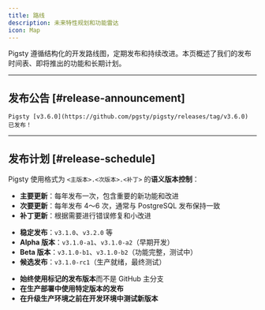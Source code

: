 ```yaml
---
title: 路线
description: 未来特性规划和功能雷达
icon: Map
---
```


Pigsty 遵循结构化的开发路线图，定期发布和持续改进。本页概述了我们的发布时间表、即将推出的功能和长期计划。


--------

## 发布公告 [#release-announcement]

<Callout title="Pigsty v3.6.0 已发布">

    Pigsty [v3.6.0](https://github.com/pgsty/pigsty/releases/tag/v3.6.0) 已发布！

</Callout>



--------

## 发布计划 [#release-schedule]

Pigsty 使用格式为 `<主版本>.<次版本>.<补丁>` 的**语义版本控制**：

- **主要更新**：每年发布一次，包含重要的新功能和改进
- **次要更新**：每年发布 4～6 次，通常与 PostgreSQL 发布保持一致
- **补丁更新**：根据需要进行错误修复和小改进

<Callout title="版本命名约定">

- **稳定发布**：`v3.1.0`、`v3.2.0` 等
- **Alpha 版本**：`v3.1.0-a1`、`v3.1.0-a2`（早期开发）  
- **Beta 版本**：`v3.1.0-b1`、`v3.1.0-b2`（功能完整，测试中）
- **候选发布**：`v3.1.0-rc1`（生产就绪，最终测试）

</Callout>

<Callout title="发布建议">

- **始终使用标记的发布版本**而不是 GitHub 主分支
- **在生产部署中使用特定版本的发布**  
- **在升级生产环境之前在开发环境中测试新版本**

</Callout>